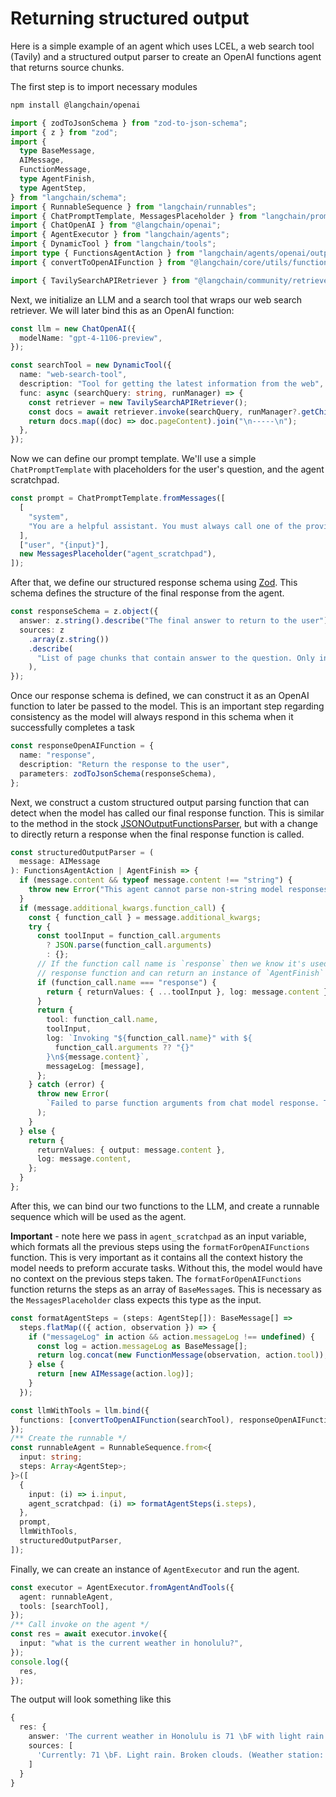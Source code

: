 # Returning structured output

Here is a simple example of an agent which uses LCEL, a web search tool (Tavily) and a structured output parser to create an OpenAI functions agent that returns source chunks.

The first step is to import necessary modules


<IntegrationInstallTooltip></IntegrationInstallTooltip>

```bash npm2yarn
npm install @langchain/openai
```

```typescript
import { zodToJsonSchema } from "zod-to-json-schema";
import { z } from "zod";
import {
  type BaseMessage,
  AIMessage,
  FunctionMessage,
  type AgentFinish,
  type AgentStep,
} from "langchain/schema";
import { RunnableSequence } from "langchain/runnables";
import { ChatPromptTemplate, MessagesPlaceholder } from "langchain/prompts";
import { ChatOpenAI } from "@langchain/openai";
import { AgentExecutor } from "langchain/agents";
import { DynamicTool } from "langchain/tools";
import type { FunctionsAgentAction } from "langchain/agents/openai/output_parser";
import { convertToOpenAIFunction } from "@langchain/core/utils/function_calling";

import { TavilySearchAPIRetriever } from "@langchain/community/retrievers/tavily_search_api";
```

Next, we initialize an LLM and a search tool that wraps our web search retriever. We will later bind this as an OpenAI function:

```typescript
const llm = new ChatOpenAI({
  modelName: "gpt-4-1106-preview",
});

const searchTool = new DynamicTool({
  name: "web-search-tool",
  description: "Tool for getting the latest information from the web",
  func: async (searchQuery: string, runManager) => {
    const retriever = new TavilySearchAPIRetriever();
    const docs = await retriever.invoke(searchQuery, runManager?.getChild());
    return docs.map((doc) => doc.pageContent).join("\n-----\n");
  },
});
```

Now we can define our prompt template. We'll use a simple `ChatPromptTemplate` with placeholders for the user's question, and the agent scratchpad.

```typescript
const prompt = ChatPromptTemplate.fromMessages([
  [
    "system",
    "You are a helpful assistant. You must always call one of the provided tools.",
  ],
  ["user", "{input}"],
  new MessagesPlaceholder("agent_scratchpad"),
]);
```

After that, we define our structured response schema using [Zod](https://zod.dev). This schema defines the structure of the final response from the agent.

```typescript
const responseSchema = z.object({
  answer: z.string().describe("The final answer to return to the user"),
  sources: z
    .array(z.string())
    .describe(
      "List of page chunks that contain answer to the question. Only include a page chunk if it contains relevant information"
    ),
});
```

Once our response schema is defined, we can construct it as an OpenAI function to later be passed to the model.
This is an important step regarding consistency as the model will always respond in this schema when it successfully completes a task

```typescript
const responseOpenAIFunction = {
  name: "response",
  description: "Return the response to the user",
  parameters: zodToJsonSchema(responseSchema),
};
```

Next, we construct a custom structured output parsing function that can detect when the model has called our final response function.
This is similar to the method in the stock [JSONOutputFunctionsParser](https://api.js.langchain.com/classes/langchain_output_parsers.JsonOutputFunctionsParser.html),
but with a change to directly return a response when the final response function is called.

```typescript
const structuredOutputParser = (
  message: AIMessage
): FunctionsAgentAction | AgentFinish => {
  if (message.content && typeof message.content !== "string") {
    throw new Error("This agent cannot parse non-string model responses.");
  }
  if (message.additional_kwargs.function_call) {
    const { function_call } = message.additional_kwargs;
    try {
      const toolInput = function_call.arguments
        ? JSON.parse(function_call.arguments)
        : {};
      // If the function call name is `response` then we know it's used our final
      // response function and can return an instance of `AgentFinish`
      if (function_call.name === "response") {
        return { returnValues: { ...toolInput }, log: message.content };
      }
      return {
        tool: function_call.name,
        toolInput,
        log: `Invoking "${function_call.name}" with ${
          function_call.arguments ?? "{}"
        }\n${message.content}`,
        messageLog: [message],
      };
    } catch (error) {
      throw new Error(
        `Failed to parse function arguments from chat model response. Text: "${function_call.arguments}". ${error}`
      );
    }
  } else {
    return {
      returnValues: { output: message.content },
      log: message.content,
    };
  }
};
```

After this, we can bind our two functions to the LLM, and create a runnable sequence which will be used as the agent.

**Important** - note here we pass in `agent_scratchpad` as an input variable, which formats all the previous steps using the `formatForOpenAIFunctions` function.
This is very important as it contains all the context history the model needs to preform accurate tasks. Without this, the model would have no context on the previous steps taken.
The `formatForOpenAIFunctions` function returns the steps as an array of `BaseMessage`s. This is necessary as the `MessagesPlaceholder` class expects this type as the input.

```typescript
const formatAgentSteps = (steps: AgentStep[]): BaseMessage[] =>
  steps.flatMap(({ action, observation }) => {
    if ("messageLog" in action && action.messageLog !== undefined) {
      const log = action.messageLog as BaseMessage[];
      return log.concat(new FunctionMessage(observation, action.tool));
    } else {
      return [new AIMessage(action.log)];
    }
  });

const llmWithTools = llm.bind({
  functions: [convertToOpenAIFunction(searchTool), responseOpenAIFunction],
});
/** Create the runnable */
const runnableAgent = RunnableSequence.from<{
  input: string;
  steps: Array<AgentStep>;
}>([
  {
    input: (i) => i.input,
    agent_scratchpad: (i) => formatAgentSteps(i.steps),
  },
  prompt,
  llmWithTools,
  structuredOutputParser,
]);
```

Finally, we can create an instance of `AgentExecutor` and run the agent.

```typescript
const executor = AgentExecutor.fromAgentAndTools({
  agent: runnableAgent,
  tools: [searchTool],
});
/** Call invoke on the agent */
const res = await executor.invoke({
  input: "what is the current weather in honolulu?",
});
console.log({
  res,
});
```

The output will look something like this

```typescript
{
  res: {
    answer: 'The current weather in Honolulu is 71 \bF with light rain and broken clouds.',
    sources: [
      'Currently: 71 \bF. Light rain. Broken clouds. (Weather station: Honolulu International Airport, USA). See more current weather'
    ]
  }
}
```
